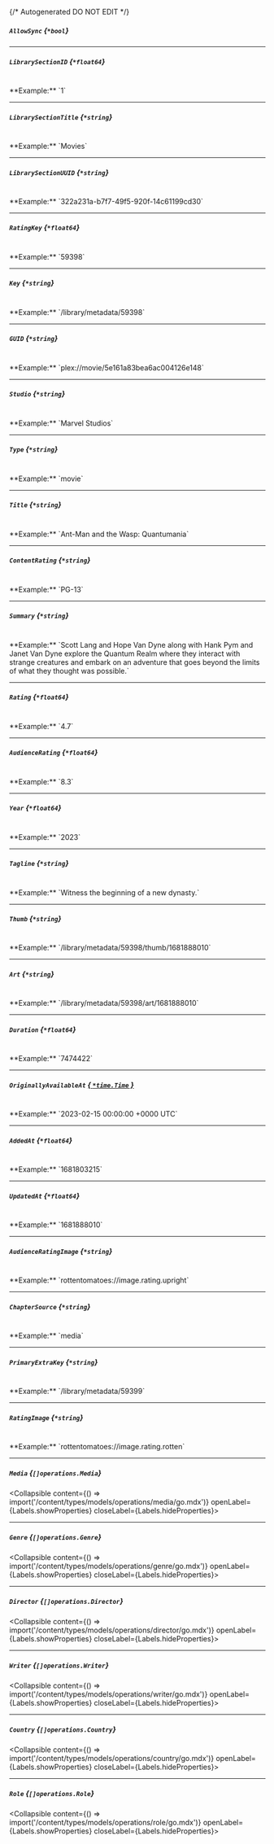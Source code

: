 {/* Autogenerated DO NOT EDIT  */}

##### `AllowSync` *{`*bool`}*

---
##### `LibrarySectionID` *{`*float64`}*
<br/>
**Example:** `1`

---
##### `LibrarySectionTitle` *{`*string`}*
<br/>
**Example:** `Movies`

---
##### `LibrarySectionUUID` *{`*string`}*
<br/>
**Example:** `322a231a-b7f7-49f5-920f-14c61199cd30`

---
##### `RatingKey` *{`*float64`}*
<br/>
**Example:** `59398`

---
##### `Key` *{`*string`}*
<br/>
**Example:** `/library/metadata/59398`

---
##### `GUID` *{`*string`}*
<br/>
**Example:** `plex://movie/5e161a83bea6ac004126e148`

---
##### `Studio` *{`*string`}*
<br/>
**Example:** `Marvel Studios`

---
##### `Type` *{`*string`}*
<br/>
**Example:** `movie`

---
##### `Title` *{`*string`}*
<br/>
**Example:** `Ant-Man and the Wasp: Quantumania`

---
##### `ContentRating` *{`*string`}*
<br/>
**Example:** `PG-13`

---
##### `Summary` *{`*string`}*
<br/>
**Example:** `Scott Lang and Hope Van Dyne along with Hank Pym and Janet Van Dyne explore the Quantum Realm where they interact with strange creatures and embark on an adventure that goes beyond the limits of what they thought was possible.`

---
##### `Rating` *{`*float64`}*
<br/>
**Example:** `4.7`

---
##### `AudienceRating` *{`*float64`}*
<br/>
**Example:** `8.3`

---
##### `Year` *{`*float64`}*
<br/>
**Example:** `2023`

---
##### `Tagline` *{`*string`}*
<br/>
**Example:** `Witness the beginning of a new dynasty.`

---
##### `Thumb` *{`*string`}*
<br/>
**Example:** `/library/metadata/59398/thumb/1681888010`

---
##### `Art` *{`*string`}*
<br/>
**Example:** `/library/metadata/59398/art/1681888010`

---
##### `Duration` *{`*float64`}*
<br/>
**Example:** `7474422`

---
##### `OriginallyAvailableAt` [*{ `*time.Time` }*](https://pkg.go.dev/time#Time)
<br/>
**Example:** `2023-02-15 00:00:00 +0000 UTC`

---
##### `AddedAt` *{`*float64`}*
<br/>
**Example:** `1681803215`

---
##### `UpdatedAt` *{`*float64`}*
<br/>
**Example:** `1681888010`

---
##### `AudienceRatingImage` *{`*string`}*
<br/>
**Example:** `rottentomatoes://image.rating.upright`

---
##### `ChapterSource` *{`*string`}*
<br/>
**Example:** `media`

---
##### `PrimaryExtraKey` *{`*string`}*
<br/>
**Example:** `/library/metadata/59399`

---
##### `RatingImage` *{`*string`}*
<br/>
**Example:** `rottentomatoes://image.rating.rotten`

---
##### `Media` *{`[]operations.Media`}*
<Collapsible content={() => import('/content/types/models/operations/media/go.mdx')} openLabel={Labels.showProperties} closeLabel={Labels.hideProperties}>
</Collapsible>

---
##### `Genre` *{`[]operations.Genre`}*
<Collapsible content={() => import('/content/types/models/operations/genre/go.mdx')} openLabel={Labels.showProperties} closeLabel={Labels.hideProperties}>
</Collapsible>

---
##### `Director` *{`[]operations.Director`}*
<Collapsible content={() => import('/content/types/models/operations/director/go.mdx')} openLabel={Labels.showProperties} closeLabel={Labels.hideProperties}>
</Collapsible>

---
##### `Writer` *{`[]operations.Writer`}*
<Collapsible content={() => import('/content/types/models/operations/writer/go.mdx')} openLabel={Labels.showProperties} closeLabel={Labels.hideProperties}>
</Collapsible>

---
##### `Country` *{`[]operations.Country`}*
<Collapsible content={() => import('/content/types/models/operations/country/go.mdx')} openLabel={Labels.showProperties} closeLabel={Labels.hideProperties}>
</Collapsible>

---
##### `Role` *{`[]operations.Role`}*
<Collapsible content={() => import('/content/types/models/operations/role/go.mdx')} openLabel={Labels.showProperties} closeLabel={Labels.hideProperties}>
</Collapsible>


